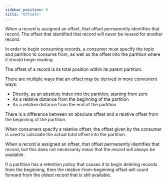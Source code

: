 ```yaml
---
sidebar_position: 9
title: "Offsets"
---
```


When a record is assigned an offset, that offset permanently identifies
that record. The offset that identified that record will never be reused for another record.

In order to begin consuming records, a consumer must specify the topic and
partition to consume from, as well as the offset into the partition where
it should begin reading.

The offset of a record is its total
position within its parent partition.

There are multiple ways that
an offset may be derived in more convenient ways:

- Directly, as an absolute index into the partition, starting from zero
- As a relative distance from the beginning of the partition
- As a relative distance from the end of the partition


There is
 a  difference between an absolute offset and a relative offset
from the beginning of the partition.

When consumers specify a relative offset, the offset given by the consumer
is used to calculate the actual total offset into the partition.

When a record is assigned an offset, that offset permanently identifies
that record, but this does not necessarily mean that the record will always be available.

If a partition has a retention policy
that causes it to begin deleting records from the beginning, then the
relative-from-beginning offset will count forward from the oldest record
that is still available.
